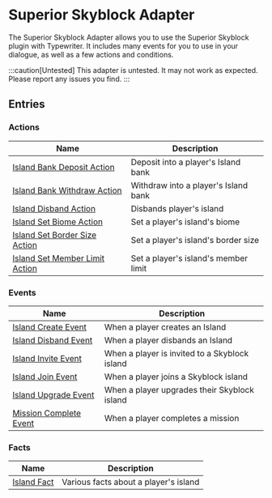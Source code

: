 # Superior Skyblock Adapter

The Superior Skyblock Adapter allows you to use the Superior Skyblock plugin with Typewriter.
It includes many events for you to use in your dialogue, as well as a few actions and conditions.

:::caution[Untested]
This adapter is untested. It may not work as expected. Please report any issues you find.
:::

## Entries

### Actions

| Name | Description |
| ---- | ----------- |
| [Island Bank Deposit Action](SuperiorSkyblockAdapter/entries/action/island_bank_deposit) | Deposit into a player's Island bank |
| [Island Bank Withdraw Action](SuperiorSkyblockAdapter/entries/action/island_bank_withdraw) | Withdraw into a player's Island bank |
| [Island Disband Action](SuperiorSkyblockAdapter/entries/action/island_disband) | Disbands player's island |
| [Island Set Biome Action](SuperiorSkyblockAdapter/entries/action/island_set_biome) | Set a player's island's biome |
| [Island Set Border Size Action](SuperiorSkyblockAdapter/entries/action/island_set_border_size) | Set a player's island's border size |
| [Island Set Member Limit Action](SuperiorSkyblockAdapter/entries/action/island_set_member_limit) | Set a player's island's member limit |

### Events

| Name | Description |
| ---- | ----------- |
| [Island Create Event](SuperiorSkyblockAdapter/entries/event/on_island_create) | When a player creates an Island |
| [Island Disband Event](SuperiorSkyblockAdapter/entries/event/on_island_disband) | When a player disbands an Island |
| [Island Invite Event](SuperiorSkyblockAdapter/entries/event/on_island_invite) | When a player is invited to a Skyblock island |
| [Island Join Event](SuperiorSkyblockAdapter/entries/event/on_island_join) | When a player joins a Skyblock island |
| [Island Upgrade Event](SuperiorSkyblockAdapter/entries/event/on_island_upgrade) | When a player upgrades their Skyblock island |
| [Mission Complete Event](SuperiorSkyblockAdapter/entries/event/on_mission_complete) | When a player completes a mission |

### Facts

| Name | Description |
| ---- | ----------- |
| [Island Fact](SuperiorSkyblockAdapter/entries/fact/island_fact) | Various facts about a player's island |

